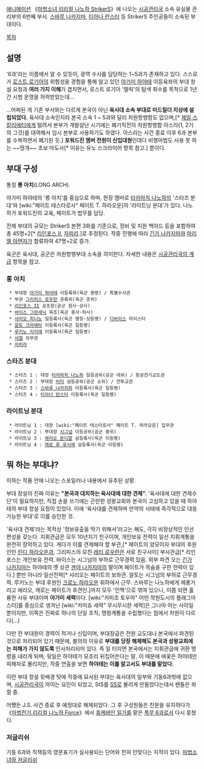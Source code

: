 [[애니메이션]] 《[[마법소녀 리리컬 나노하 StrikerS]]》에 나오는 [[시공관리국]] 소속 유실물 관리부의 6번째 부서. [[스바루 나카지마]], [[티아나 란스터]] 등 StrikerS 주인공들이 소속된 부대이다.

[[목차]]
== 설명 ==
'6과'라는 이름에서 알 수 있듯이, 광역 수사를 담당하는 1~5과가 존재하고 있다. 스스로가 [[로스트 로기아]]의 위험성을 경험을 통해 알고 있던 [[야가미 하야테]] 이등육좌의 부대 창설 요청과 '''여러 가지 이해'''가 겹치면서, 로스트 로기아 '렐릭'의 탐색 회수를 목적으로 1년간 시범 운영을 허락받았는데...

...어찌된 게 기존 부서와는 다르게 본국이 아닌 '''육사대 소속 부대로 미드칠더 지상에 설립되었다.''' 육사대 소속인지라 본국 소속 1 ~ 5과와 달리 차원항행함도 없으며,[* [[제일 스칼리에티]]에게 털려서 본부가 개발살난 시기에는 폐기직전의 차원항행함 아스라(1, 2기의 그것)를 대여해서 임시 본부로 사용하기도 하였다. 아스라는 사건 종료 이후 6과 본부를 수복하면서 폐기된 듯.] '''포워드진 멤버 전원이 신입대원'''인데다 비행마법도 사용 못 하는 ~~땅개~~ 초보 마도사[* 이유는 유노 스크라이어 항목 참고.] 뿐이다.

== 부대 구성 ==
통칭 '''롱 아치'''(LONG ARCH).

야가미 하야테의 '롱 아치'를 중심으로 하며, 현장 멤버로 [[타카마치 나노하]]의 '스타즈 분대'와 [wiki:"페이트 테스타로사" 페이트 T. 하라오운]의 '라이트닝 분대'가 있다. 나노하가 포워드진의 교육, 페이트가 법무를 담당.

전체 부대의 규모는 StrikerS 본편 3화를 기준으로, 정비 및 지원 백야드 등을 포함하여 총 45명+2[* [[리인포스 II]], [[자피라]].]로 추정된다. 작중 진행에 따라 [[긴가 나카지마]]와 [[마리엘 아텐자]]가 합류하여 47명+2로 증가.

육군은 육사대, 공군은 차원항행부대 소속을 의미한다. 자세한 내용은 [[시공관리국의 계급]] 항목을 참고.

=== 롱 아치 ===
  * 부대장 [[야가미 하야테]] 이등륙좌(육군 중령) / 특별수사관
  * 부관 [[그리피스 로우란]] 준륙위(육군 준위)
  * [[리인포스 II]] 공조장(공군 원사·상사)
  * [[바이스 그란세닉]] 육조(육군 중사·하사)
  * [[샤리오 피니노]] 일등륙사(육군 병장·상등병) / [[디바이스]] 마이스터
  * [[알토 크라에타]] 이등륙사(육군 일등병)
  * [[루키노 리리에]] 이등륙사(육군 일등병)
  * [[샤멀]] 의무관
  * [[자피라]]

=== 스타즈 분대 ===
  * 스타즈 1 : 대장 [[타카마치 나노하]] 일등공위(공군 대위) / 항공전기교도관
  * 스타즈 2 : 부대장 [[비타]] 삼등공위(공군 소위) / 전투교관
  * 스타즈 3 : [[스바루 나카지마]] 이등륙사(육군 일등병)
  * 스타즈 4 : [[티아나 란스터]] 이등륙사(육군 일등병)

=== 라이트닝 분대 ===
  * 라이트닝 1 : 대장 [wiki:"페이트 테스타로사" 페이트 T. 하라오운] 집무관
  * 라이트닝 2 : 부대장 [[시그넘]] 이등공위(공군 중위)
  * 라이트닝 3 : [[에리오 몬디알]] 삼등륙사(육군 이등병)
  * 라이트닝 4 : [[캐로 루 루시에]] 삼등륙사(육군 이등병)

== 뭐 하는 부대냐? ==
이하는 작품 안에 나오는 스포일러나 내용에서 유추된 상황.

부대 창설의 진짜 이유는 '''"본국과 대치하는 육사대에 대한 견제".''' '육사대에 대한 견제수단'이 필요하지만, 직접 손을 쓰기에는 곤란한 성왕교회와 본국이 고심하고 있을 때 하야테의 부대 창설 요청이 있었다. 이에 '육사대를 견제하며 만약의 사태에 즉각적으로 대응 가능한 부대'로 이를 승인한 것.

'육사대 견제'라는 목적상 '정보유출을 막기 위해서'라고는 해도, 극히 비정상적인 인선 편성을 갖는다. 지휘관급은 모두 10년지기 친구이며, 개인보유 전력이 일선 지휘계통을 완전히 장악하고 있다. 게다가 이를 견제해야 할 부관,[* 페이트의 양모이자 부대의 후원인인 [[린디 하라오운]]과, 그리피스의 모친 [[레티 로우란]]은 서로 친구사이] 부사관급[* 리인포스는 개인보유 전력. 바이스는 시그넘의 부하로 근무경력 있음. 외부 파견 오는 [[긴가 나카지마]]는 하야테의 옛 상관 [[겐야 나카지마]]의 딸이며 페이트가 목숨을 구한 전력이 있다.] 뿐만 아니라 일선전력[* 샤리오는 페이트의 보좌관. 알토는 시그넘의 부하로 근무경력. 루키노는 부대 후원인 [[크로노 하라오운]] 휘하에서 근무. 스바루는 나노하에게 헤롱거리고 에리오, 캐로는 페이트가 후견인.]까지 모두 '인맥'으로 엮여 있으니, 이쯤 되면 훌륭한 사유 부대이며 '''야가미 세력'''이다. [wiki:"카미조 토우마" 어떤 학원도시의 플래그마스터]를 중심으로 생겨난 [wiki:"카미죠 세력" 무시무시한 세력]은 그나마 아는 사이일 뿐이지만, 이쪽은 진짜로 하나의 단일 조직, 명령계통을 수립했다는 점에서 차원이 다르다(...)

다만 전 부대원이 경력이 적거나 신입이며, 부대장급은 전원 교도대나 본국에서 파견된 것으로 처리되어 있기 때문에, 불의의 이유로 '''부대를 당장 해체해도 본국과 성왕교회에는 피해가 가지 않도록''' 인사처리되어 있다. 즉 일 터지면 본국에서는 지휘관급에 귀환 명령을 내리게 되며, 뒷일은 하야테가 모조리 뒤집어쓴다는 말. 이 때문에 애꿎은 하야테만 피해자로 몰리지만, 작중 연출을 보면 '''하야테는 이를 알고서도 부대를 맡았다.'''

이런 부대 창설 뒷배경 탓에 작중에 묘사된 부대는 육사대의 일부와 기동6과밖에 없으며, [[시공관리국]]이 까이는 요인이 되었고, StS를 [[SS]]로 불리게 만들었다는데서 팬들은 좌절 중.

어쨌든 J.S. 사건 종료 후 예정대로 해체되었다. 그 후 구성원들은 친분을 유지하다가 《[[마법전기 리리컬 나노하 Force]]》에서 [[휴케바인 일가]]를 맡은 [[특무 6과]]로서 다시 뭉쳤다.


=== 저글리쉬 ===
기동 6과와 직책등의 영문표기가 실사용되는 단어와 전혀 안맞다는 지적이 있다.
[http://www.typemoon.net/bbs/board.php?bo_table=freeboard&wr_id=801167 마법소녀와 저글리쉬]
